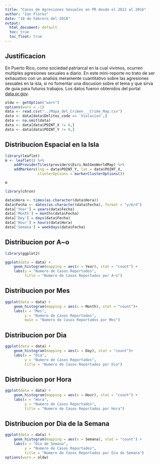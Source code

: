 ```yaml
---
title: "Casos de Agresiones Sexuales en PR desde el 2012 al 2016"
author: "Ian Flores"
date: "10 de Febrero del 2018"
output:
  html_document: default
  toc: true
  toc_float: true
---
```


## Justificacion

En Puerto Rico, como sociedad patriarcal en la cual vivimos, ocurren multiples agresiones sexuales a diario. En este mini-reporte no trato de ser exhaustivo con un analisis meramente cuantitativo sobre las agresiones sexuales en la isla, si no fomentar una discusion sobre el tema y que sirva de guia para futuros trabajos. Los datos fueron obtenidos del portal [data.pr.gov](data.pr.gov). 

```r
oldw <- getOption("warn")
options(warn = -1)
data <- read.csv("../Mapa_del_Crimen___Crime_Map.csv")
data <- data[data$Delitos_code == 'Violacion',]
data <- na.omit(data)
data <- data[data$POINT_X != 0,]
data <- data[data$POINT_Y != 0,]
```

## Distribucion Espacial en la Isla
```r
library(leaflet)
m <- leaflet() %>% 
	addProviderTiles(providers$Esri.NatGeoWorldMap) %>%
	addMarkers(lng = data$POINT_Y, lat = data$POINT_X, 
			   clusterOptions = markerClusterOptions()) 

m
```

```r
library(chron)

data$Hora <- times(as.character(data$Hora))
data$Fecha <- dates(as.character(data$Fecha), format = "y/m/d")
data['Year'] = years(data$Fecha)
data['Month'] = months(data$Fecha)
data['Day'] = days(data$Fecha)
data['Hour'] = hours(data$Hora)
data['Semana'] = weekdays(data$Fecha)
```

## Distribucion por A~o
```r
library(ggplot2)

ggplot(data = data) +
	geom_histogram(mapping = aes(x = Year), stat = "count") +
	labs(y = "Numero de Casos Reportados", 
		 title = "Numero de Casos Reportados por A~o")
```

## Distribucion por Mes
```r
ggplot(data = data) +
	geom_histogram(mapping = aes(x = Month), stat = "count")+
	labs(x = "Mes", 
		 y = "Numero de Casos Reportados", 
		 main = "Numero de Casos Reportados por Mes")
```

## Distribucion por Dia
```r
ggplot(data = data) +
	geom_histogram(mapping = aes(x = Day), stat = "count")+
	labs(x = "Dia", 
		 y = "Numero de Casos Reportados", 
		 title = "Numero de Casos Reportados por Dia")
```

## Distribucion por Hora
```r
ggplot(data = data) +
	geom_histogram(mapping = aes(x = Hour), stat = "count") +
	labs(x = "Hora", 
		 y = "Numero de Casos Reportados", 
		 title = "Numero de Casos Reportados por Hora")
```

## Distribucion por Dia de la Semana
```r
ggplot(data = data) +
	geom_histogram(mapping = aes(x = Semana), stat = "count") +
	labs(x = "Dia de Semana",
		 y = "Numero de Casos Reportados", 
		 title = "Numero de Casos Reportados por Dia de Semana")
options(warn = oldw)
```


